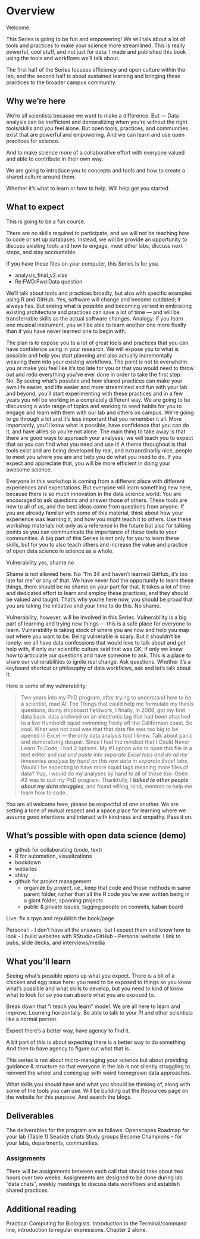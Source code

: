 # Overview {#overview}

Welcome. 

This Series is going to be fun and empowering! We will talk about a lot of tools and practices to make your science more streamlined. This is really powerful, cool stuff, and not just for data: I made and published this book using the tools and workflows we'll talk about.

The first half of the Series focuses efficiency and open culture within the lab, and the second half is about sustained learning and bringing these practices to the broader campus community.

## Why we're here

We're all scientists because we want to make a difference. But — Data analysis can be inefficient and demoralizing when you’re without the right tools/skills and you feel alone. But open tools, practices, and communities exist that are powerful and empowering. And we can learn and use open practices for science.

And to make science more of a collaborative effort with everyone valued and able to contribute in their own way.

We are going to introduce you to concepts and tools and how to create a shared culture around them.

Whether it's what to learn or how to help. Will help get you started.


## What to expect

This is going to be a fun course.  

There are no skills required to participate, and we will not be teaching how to code or set up databases. Instead, we will be provide an opportunity to discuss existing tools and how to engage, meet other labs, discuss next steps, and stay accountable.

If you have these files on your computer, this Series is for you. 

- analysis_final_v2.xlsx
- Re:FWD:Fwd:Data question

We'll talk about tools and practices broadly, but also with specific examples using R and GitHub. Yes, software will change and become outdated; it always has. But seeing what is possible and becoming versed in embracing existing architecture and practices can save a lot of time — and will be transferrable skills as the actual software changes. Analogy: if you learn one musical instrument, you will be able to learn another one more fluidly than if you have never learned one to begin with.

The plan is to expose you to a lot of great tools and practices that you can have confidence using in your research. We will expose you to what is possible and help you start planning and also actually incrementally weaving them into your existing workflows. The point is not to overwhelm you or make you feel like it's too late for you or that you would need to throw out and redo everything you've ever done in order to take the first step. No. By seeing what's possible and how shared practices can make your own life easier, and life easier and more streamlined and fun with your lab and beyond, you'll start experimenting with these practices and in a few years you will be working in a completely different way. 
We are going to be discussing a wide range of topics and working to seed habits for you to engage and learn with them with our lab and others on campus. We're going to go through a lot and it's less important that you remember it all. More importantly, you'll know what is possible, have confidence that you can do it, and have allies so you're not alone. The main thing to take away is that there are good ways to approach your analyses; we will teach you to expect that so you can find what you need and use it! A theme throughout is that tools exist and are being developed by real, and extraordinarily nice, people to meet you where you are and help you do what you need to do. If you expect and appreciate that, you will be more efficient in doing your awesome science.

Everyone in this workshop is coming from a different place with different experiences and expectations. But everyone will learn something new here, because there is so much innovation in the data science world. You are encouraged to ask questions and answer those of others. These tools are new to all of us, and the best ideas come from questions from anyone. If you are already familiar with some of this material, think about how your experience was learning it, and how you might teach it to others. Use these workshop materials not only as a reference in the future but also for talking points so you can communicate the importance of these tools to your communities. A big part of this Series is not only for you to learn these skills, but for you to also teach others and increase the value and practice of open data science in science as a whole. 

Vulnerability yes, shame no

Shame is not allowed here. No "I'm 34 and haven't learned GitHub, it's too late for me" or any of that. We have never had the opportunity to learn these things, there should be no shame on your part for that. It takes a lot of time and dedicated effort to learn and employ these practices, and they should be valued and taught. That's why you're here now, you should be proud that you are taking the initiative and your time to do this. No shame.

Vulnerability, however, will be involved in this Series. Vulnerability is a big part of learning and trying new things — this is a safe place for everyone to learn. Vulnerability is taking stock of where you are now and help you map out where you want to be. Being vulnerable is scary. But it shouldn't be lonely: we all have data confessions that would love to talk about and get help with, if only our scientific culture said that was OK; if only we knew how to articulate our questions and have someone to ask. This is a place to share our vulnerabilities to ignite real change. Ask questions. Whether it's a keyboard shortcut or philosophy of data workflows, ask and let's talk about it.

Here is some of my vulnerability: 

> Two years into my PhD program, after trying to understand how to be a scientist, read All The Things that could help me formulate my thesis questions, doing shipboard fieldwork, I finally, in 2008, got my first data back: data archived on an electronic tag that had been attached to a live Humboldt squid swimming freely off the Californian coast. So cool. What was not cool was that that data file was too big to be opened in Excel — the only data analysis tool I knew. Talk about panic and demoralizing despair. Since I had the mindset that I Could Never Learn To Code, I had 2 options. My #1 option was to open this file in a text editor and *cut and paste into separate Excel tabs and do all my timeseries analysis by hand on this raw data in separate Excel tabs*. Would I be expecting to have more squid tags meaning more files of data? Yup, I would do my analyses by hand to all of those too. Open #2 was to quit my PhD program. Thankfully, I ***talked to other people about my data struggles***, and found willing, kind, mentors to help me learn how to code. 

You are all welcome here, please be respectful of one another. We are setting a tone of mutual respect and a space place for learning where we assume good intentions and interact with kindness and empathy. Pass it on. 

## What's possible with open data science (demo)

- github for collaborating (code, text)
- R for automation, visualizations
- bookdown
- websites
- shiny
- github for project management
  - organize by *project*, i.e., keep that code and those methods in same parent folder, rather than all the R code you've ever written being in a giant folder, spanning projects
  - public & private issues, tagging people on commits, kaban board

Live: fix a tpyo and republish the book/page

Personal:
- I don't have all the answers, but I expect them and know how to look
- I build websites with RStudio+GitHub
- Personal website: I link to pubs, slide decks, and interviews/media

## What you'll learn

Seeing what's possible opens up what you expect. There is a bit of a chicken and egg issue here: you need to be exposed to things so you know what's possible and what skills to develop, but you need to kind of know what to look for so you can absorb what you are exposed to. 

Break down that “I teach you learn” model. We are all here to learn and improve. 
Learning horizontally.
Be able to talk to your PI and other scientists like a normal person. 

Expect there's a better way, have agency to find it.

A bit part of this is about expecting there is a better way to do something. And then to have agency to figure out what that is. 

This series is not about micro-managing your science but about providing guidance & structure so that everyone in the lab is not silently struggling to reinvent the wheel and coming up with weird homegrown data approaches.

What skills you should have and what you should be thinking of, along with some of the tools you can use. Will be building out the Resources page on the website for this purpose. And search the blogs. 


## Deliverables

The deliverables for the program are as follows. 
Openscapes Roadmap for your lab (Table 1)
Seaside chats
Study groups
Become Champions – for your labs, departments, communities.

### Assignments

There will be assignments between each call that should take about two hours over two weeks. Assignments are designed to be done during lab "data chats", weekly meetings to discuss data workflows and establish shared practices. 


## Additional reading

Practical Computing for Biologists. Introduction to the Terminal/command line, introduction to regular expressions. Chapter 2 alone. 

